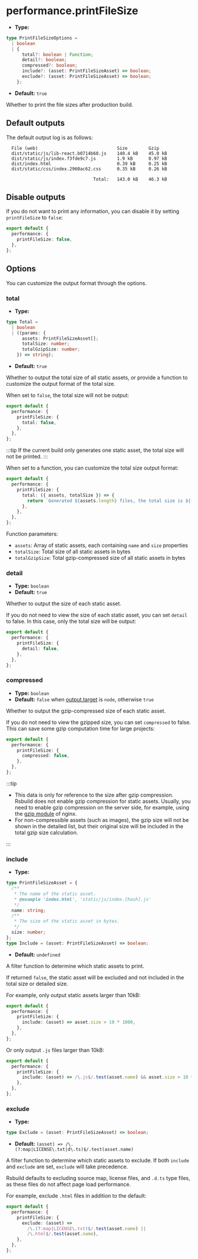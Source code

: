 # performance.printFileSize

- **Type:**

```ts
type PrintFileSizeOptions =
  | boolean
  | {
      total?: boolean | Function;
      detail?: boolean;
      compressed?: boolean;
      include?: (asset: PrintFileSizeAsset) => boolean;
      exclude?: (asset: PrintFileSizeAsset) => boolean;
    };
```

- **Default:** `true`

Whether to print the file sizes after production build.

## Default outputs

The default output log is as follows:

```
  File (web)                              Size        Gzip
  dist/static/js/lib-react.b0714b60.js    140.4 kB    45.0 kB
  dist/static/js/index.f3fde9c7.js        1.9 kB      0.97 kB
  dist/index.html                         0.39 kB     0.25 kB
  dist/static/css/index.2960ac62.css      0.35 kB     0.26 kB

                                 Total:   143.0 kB    46.3 kB
```

## Disable outputs

If you do not want to print any information, you can disable it by setting `printFileSize` to `false`:

```ts
export default {
  performance: {
    printFileSize: false,
  },
};
```

## Options

You can customize the output format through the options.

### total

- **Type:**

```ts
type Total =
  | boolean
  | ((params: {
      assets: PrintFileSizeAsset[];
      totalSize: number;
      totalGzipSize: number;
    }) => string);
```

- **Default:** `true`

Whether to output the total size of all static assets, or provide a function to customize the output format of the total size.

When set to `false`, the total size will not be output:

```ts
export default {
  performance: {
    printFileSize: {
      total: false,
    },
  },
};
```

:::tip
If the current build only generates one static asset, the total size will not be printed.
:::

When set to a function, you can customize the total size output format:

```ts
export default {
  performance: {
    printFileSize: {
      total: ({ assets, totalSize }) => {
        return `Generated ${assets.length} files, the total size is ${(totalSize / 1000).toFixed(1)} kB.`;
      },
    },
  },
};
```

Function parameters:

- `assets`: Array of static assets, each containing `name` and `size` properties
- `totalSize`: Total size of all static assets in bytes
- `totalGzipSize`: Total gzip-compressed size of all static assets in bytes

### detail

- **Type:** `boolean`
- **Default:** `true`

Whether to output the size of each static asset.

If you do not need to view the size of each static asset, you can set `detail` to false. In this case, only the total size will be output:

```ts
export default {
  performance: {
    printFileSize: {
      detail: false,
    },
  },
};
```

### compressed

- **Type:** `boolean`
- **Default:** `false` when [output.target](/config/output/target) is `node`, otherwise `true`

Whether to output the gzip-compressed size of each static asset.

If you do not need to view the gzipped size, you can set `compressed` to false. This can save some gzip computation time for large projects:

```ts
export default {
  performance: {
    printFileSize: {
      compressed: false,
    },
  },
};
```

:::tip

- This data is only for reference to the size after gzip compression. Rsbuild does not enable gzip compression for static assets. Usually, you need to enable gzip compression on the server side, for example, using the [gzip module](https://nginx.org/en/docs/http/ngx_http_gzip_module.html) of nginx.
- For non-compressible assets (such as images), the gzip size will not be shown in the detailed list, but their original size will be included in the total gzip size calculation.

:::

### include

- **Type:**

```ts
type PrintFileSizeAsset = {
  /**
   * The name of the static asset.
   * @example 'index.html', 'static/js/index.[hash].js'
   */
  name: string;
  /**
   * The size of the static asset in bytes.
   */
  size: number;
};
type Include = (asset: PrintFileSizeAsset) => boolean;
```

- **Default:** `undefined`

A filter function to determine which static assets to print.

If returned `false`, the static asset will be excluded and not included in the total size or detailed size.

For example, only output static assets larger than 10kB:

```ts
export default {
  performance: {
    printFileSize: {
      include: (asset) => asset.size > 10 * 1000,
    },
  },
};
```

Or only output `.js` files larger than 10kB:

```ts
export default {
  performance: {
    printFileSize: {
      include: (asset) => /\.js$/.test(asset.name) && asset.size > 10 * 1000,
    },
  },
};
```

### exclude

- **Type:**

```ts
type Exclude = (asset: PrintFileSizeAsset) => boolean;
```

- **Default:** `(asset) => /\.(?:map|LICENSE\.txt|d\.ts)$/.test(asset.name)`

A filter function to determine which static assets to exclude. If both `include` and `exclude` are set, `exclude` will take precedence.

Rsbuild defaults to excluding source map, license files, and `.d.ts` type files, as these files do not affect page load performance.

For example, exclude `.html` files in addition to the default:

```ts
export default {
  performance: {
    printFileSize: {
      exclude: (asset) =>
        /\.(?:map|LICENSE\.txt)$/.test(asset.name) ||
        /\.html$/.test(asset.name),
    },
  },
};
```
